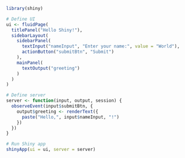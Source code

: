 ```r
library(shiny)

# Define UI
ui <- fluidPage(
  titlePanel("Hello Shiny!"),
  sidebarLayout(
    sidebarPanel(
      textInput("nameInput", "Enter your name:", value = "World"),
      actionButton("submitBtn", "Submit")
    ),
    mainPanel(
      textOutput("greeting")
    )
  )
)

# Define server
server <- function(input, output, session) {
  observeEvent(input$submitBtn, {
    output$greeting <- renderText({
      paste("Hello,", input$nameInput, "!")
    })
  })
}

# Run Shiny app
shinyApp(ui = ui, server = server)

```

